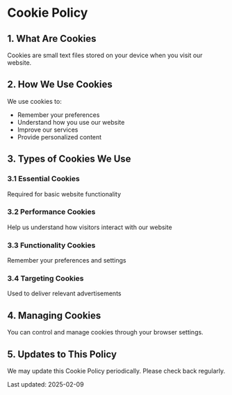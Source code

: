 # Cookie Policy

## 1. What Are Cookies

Cookies are small text files stored on your device when you visit our website.

## 2. How We Use Cookies

We use cookies to:

- Remember your preferences
- Understand how you use our website
- Improve our services
- Provide personalized content

## 3. Types of Cookies We Use

### 3.1 Essential Cookies

Required for basic website functionality

### 3.2 Performance Cookies

Help us understand how visitors interact with our website

### 3.3 Functionality Cookies

Remember your preferences and settings

### 3.4 Targeting Cookies

Used to deliver relevant advertisements

## 4. Managing Cookies

You can control and manage cookies through your browser settings.

## 5. Updates to This Policy

We may update this Cookie Policy periodically. Please check back regularly.

Last updated: 2025-02-09
